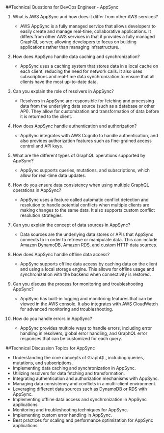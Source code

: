 

##Technical Questions for DevOps Engineer - AppSync

1. What is AWS AppSync and how does it differ from other AWS services?
    - AWS AppSync is a fully managed service that allows developers to easily create and manage real-time, collaborative applications. It differs from other AWS services in that it provides a fully managed GraphQL server, allowing developers to focus on building applications rather than managing infrastructure.

2. How does AppSync handle data caching and synchronization?
    - AppSync uses a caching system that stores data in a local cache on each client, reducing the need for network calls. It also uses subscriptions and real-time data synchronization to ensure that all clients have the most up-to-date data.

3. Can you explain the role of resolvers in AppSync?
    - Resolvers in AppSync are responsible for fetching and processing data from the underlying data source (such as a database or other API). They allow for customization and transformation of data before it is returned to the client.

4. How does AppSync handle authentication and authorization?
    - AppSync integrates with AWS Cognito to handle authentication, and also provides authorization features such as fine-grained access control and API keys.

5. What are the different types of GraphQL operations supported by AppSync?
    - AppSync supports queries, mutations, and subscriptions, which allow for real-time data updates.

6. How do you ensure data consistency when using multiple GraphQL operations in AppSync?
    - AppSync uses a feature called automatic conflict detection and resolution to handle potential conflicts when multiple clients are making changes to the same data. It also supports custom conflict resolution strategies.

7. Can you explain the concept of data sources in AppSync?
    - Data sources are the underlying data stores or APIs that AppSync connects to in order to retrieve or manipulate data. This can include Amazon DynamoDB, Amazon RDS, and custom HTTP data sources.

8. How does AppSync handle offline data access?
    - AppSync supports offline data access by caching data on the client and using a local storage engine. This allows for offline usage and synchronization with the backend when connectivity is restored.

9. Can you discuss the process for monitoring and troubleshooting AppSync?
    - AppSync has built-in logging and monitoring features that can be viewed in the AWS console. It also integrates with AWS CloudWatch for advanced monitoring and troubleshooting.

10. How do you handle errors in AppSync?
    - AppSync provides multiple ways to handle errors, including error handling in resolvers, global error handling, and GraphQL error responses that can be customized for each query.

##Technical Discussion Topics for AppSync

- Understanding the core concepts of GraphQL, including queries, mutations, and subscriptions.
- Implementing data caching and synchronization in AppSync.
- Utilizing resolvers for data fetching and transformation.
- Integrating authentication and authorization mechanisms with AppSync.
- Managing data consistency and conflicts in a multi-client environment.
- Leveraging different data sources such as DynamoDB or RDS with AppSync.
- Implementing offline data access and synchronization in AppSync applications.
- Monitoring and troubleshooting techniques for AppSync.
- Implementing custom error handling in AppSync.
- Best practices for scaling and performance optimization for AppSync applications.